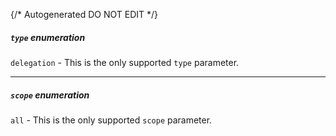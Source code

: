 {/* Autogenerated DO NOT EDIT  */}

##### `type` _enumeration_
`delegation` \- This is the only supported `type` parameter.

<Collapsible openLabel={Labels.showProperties} closeLabel={Labels.hideProperties}>
  <GetTransientTokenQueryParamType />
</Collapsible>

---
##### `scope` _enumeration_
`all` \- This is the only supported `scope` parameter.

<Collapsible openLabel={Labels.showProperties} closeLabel={Labels.hideProperties}>
  <Scope />
</Collapsible>

